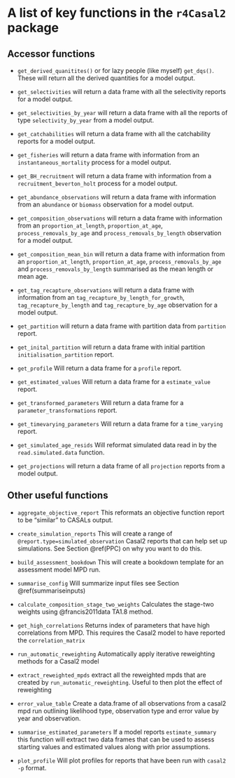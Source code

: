 # A list of key functions in the `r4Casal2` package {#functionlist}



## Accessor functions

* `get_derived_quanitites()` or for lazy people (like myself) `get_dqs()`. These will return all the derived quantities for a model output.

* `get_selectivities` will return a data frame with all the selectivity reports for a model output.

* `get_selectivities_by_year` will return a data frame with all the reports of type `selectivity_by_year` from a model output.

* `get_catchabilities` will return a data frame with all the catchability reports for a model output.

* `get_fisheries` will return a data frame with information from an `instantaneous_mortality` process for a model output.

* `get_BH_recruitment` will return a data frame with information from a `recruitment_beverton_holt` process for a model output.

* `get_abundance_observations` will return a data frame with information from an `abundance` or `biomass` observation for a model output.

* `get_composition_observations` will return a data frame with information from an `proportion_at_length`, `proportion_at_age`, `process_removals_by_age` and `process_removals_by_length` observation for a model output.

* `get_composition_mean_bin` will return a data frame with information from an `proportion_at_length`, `proportion_at_age`, `process_removals_by_age` and `process_removals_by_length` summarised as the mean length or mean age.

* `get_tag_recapture_observations` will return a data frame with information from an `tag_recapture_by_length_for_growth`, `tag_recapture_by_length` and `tag_recapture_by_age` observation for a model output.

* `get_partition` will return a data frame with partition data from `partition` report.

* `get_inital_partition` will return a data frame with initial partition `initialisation_partition` report.

* `get_profile` Will return a data frame for a `profile` report.

* `get_estimated_values` Will return a data frame for a `estimate_value` report.

* `get_transformed_parameters` Will return a data frame for a `parameter_transformations` report.

* `get_timevarying_parameters` Will return a data frame for a `time_varying` report.

* `get_simulated_age_resids` Will reformat simulated data read in by the `read.simulated.data` function.

* `get_projections` will return a data frame of all `projection` reports from a model output.

## Other useful functions
* `aggregate_objective_report` This reformats an objective function report to be "similar" to CASALs output.

* `create_simulation_reports` This will create a range of `@report.type=simulated_observation` Casal2 reports that can help set up simulations. See Section \@ref(PPC) on why you want to do this.

* `build_assessment_bookdown` This will create a bookdown template for an assessment model MPD run.

* `summarise_config` Will summarize input files see Section \@ref(summariseinputs)

* `calculate_composition_stage_two_weights` Calculates the stage-two weights using @francis2011data TA1.8 method.

* `get_high_correlations` Returns index of parameters that have high correlations from MPD. This requires the Casal2 model to have reported the `correlation_matrix`

* `run_automatic_reweighting` Automatically apply iterative reweighting methods for a Casal2 model

* `extract_reweighted_mpds` extract all the reweighted mpds that are created by `run_automatic_reweighting`. Useful to then plot the effect of reweighting

* `error_value_table` Create a data.frame of all observations from a casal2 mpd run outlining likelihood type, observation type and error value by year and observation.

* `summarise_estimated_parameters` If a model reports `estimate_summary` this function will extract two data frames that can be used to assess starting values and estimated values along with prior assumptions.

* `plot_profile` Will plot profiles for reports that have been run with `casal2 -p` format.


